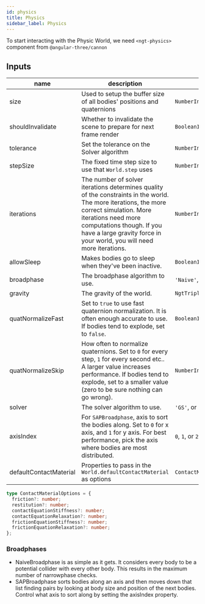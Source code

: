 ```yaml
---
id: physics
title: Physics
sidebar_label: Physics
---
```


To start interacting with the Physic World, we need `<ngt-physics>` component from `@angular-three/cannon`

## Inputs

| name                   | description                                                                                                                                                                                                                                                          | type                     | default                             |
| ---------------------- | -------------------------------------------------------------------------------------------------------------------------------------------------------------------------------------------------------------------------------------------------------------------- | ------------------------ | ----------------------------------- |
| size                   | Used to setup the buffer size of all bodies' positions and quaternions                                                                                                                                                                                               | `NumberInput`            | `1000`                              |
| shouldInvalidate       | Whether to invalidate the scene to prepare for next frame render                                                                                                                                                                                                     | `BooleanInput`           | `true`                              |
| tolerance              | Set the tolerance on the Solver algorithm                                                                                                                                                                                                                            | `NumberInput`            | `0.001`                             |
| stepSize               | The fixed time step size to use that `World.step` uses                                                                                                                                                                                                               | `NumberInput`            | `1/60`                              |
| iterations             | The number of solver iterations determines quality of the constraints in the world. The more iterations, the more correct simulation. More iterations need more computations though. If you have a large gravity force in your world, you will need more iterations. | `NumberInput`            | `5`                                 |
| allowSleep             | Makes bodies go to sleep when they've been inactive.                                                                                                                                                                                                                 | `BooleanInput`           | `false`                             |
| broadphase             | The broadphase algorithm to use.                                                                                                                                                                                                                                     | `'Naive'`, or `'SAP'`    | `'Naive'`                           |
| gravity                | The gravity of the world.                                                                                                                                                                                                                                            | `NgtTriple`              | `[0, -9.81, 0]`                     |
| quatNormalizeFast      | Set to `true` to use fast quaternion normalization. It is often enough accurate to use. If bodies tend to explode, set to `false`.                                                                                                                                   | `BooleanInput`           | `false`                             |
| quatNormalizeSkip      | How often to normalize quaternions. Set to `0` for every step, `1` for every second etc.. A larger value increases performance. If bodies tend to explode, set to a smaller value (zero to be sure nothing can go wrong).                                            | `NumberInput`            | `0`                                 |
| solver                 | The solver algorithm to use.                                                                                                                                                                                                                                         | `'GS'`, or `'Split'`     | `'GS'`                              |
| axisIndex              | For `SAPBroadphase`, axis to sort the bodies along. Set to `0` for x axis, and `1` for y axis. For best performance, pick the axis where bodies are most distributed.                                                                                                | `0`, `1`, or `2`         | `0`                                 |
| defaultContactMaterial | Properties to pass in the `World.defaultContactMaterial` as options                                                                                                                                                                                                  | `ContactMaterialOptions` | `{ contactEquationStiffness: 1e6 }` |

```ts
type ContactMaterialOptions = {
  friction?: number;
  restitution?: number;
  contactEquationStiffness?: number;
  contactEquationRelaxation?: number;
  frictionEquationStiffness?: number;
  frictionEquationRelaxation?: number;
};
```

### Broadphases

- NaiveBroadphase is as simple as it gets. It considers every body to be a potential collider with every other body. This results in the maximum number of narrowphase checks.
- SAPBroadphase sorts bodies along an axis and then moves down that list finding pairs by looking at body size and position of the next bodies. Control what axis to sort along by setting the axisIndex property.
